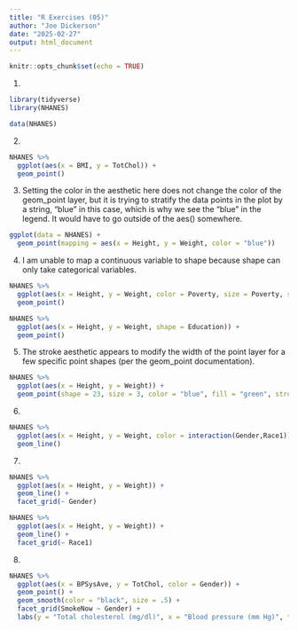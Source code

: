 ```yaml
---
title: "R Exercises (05)"
author: "Joe Dickerson"
date: "2025-02-27"
output: html_document
---
```


```r
knitr::opts_chunk$set(echo = TRUE)
```

1.

```r

library(tidyverse)
library(NHANES)

data(NHANES)

```

2. 

```r

NHANES %>% 
  ggplot(aes(x = BMI, y = TotChol)) +
  geom_point()

```

3. Setting the color in the aesthetic here does not change the color of the geom_point layer, but it is trying to stratify the data points in the plot by a string, "blue" in this case, which is why we see the "blue" in the legend. It would have to go outside of the aes() somewhere.
```r

ggplot(data = NHANES) + 
  geom_point(mapping = aes(x = Height, y = Weight, color = "blue"))

```

4. I am unable to map a continuous variable to shape because shape can only take categorical variables. 

```r

NHANES %>% 
  ggplot(aes(x = Height, y = Weight, color = Poverty, size = Poverty, shape = Education)) +
  geom_point()

NHANES %>% 
  ggplot(aes(x = Height, y = Weight, shape = Education)) +
  geom_point()

```

5. The stroke aesthetic appears to modify the width of the point layer for a few specific point shapes (per the geom_point documentation).

```r

NHANES %>% 
  ggplot(aes(x = Height, y = Weight)) +
  geom_point(shape = 23, size = 3, color = "blue", fill = "green", stroke = 3) 

```

6.

```r

NHANES %>% 
  ggplot(aes(x = Height, y = Weight, color = interaction(Gender,Race1))) +
  geom_line()

```

7.

```r

NHANES %>% 
  ggplot(aes(x = Height, y = Weight)) +
  geom_line() + 
  facet_grid(~ Gender)

NHANES %>% 
  ggplot(aes(x = Height, y = Weight)) +
  geom_line() + 
  facet_grid(~ Race1)

```

8.

```r

NHANES %>% 
  ggplot(aes(x = BPSysAve, y = TotChol, color = Gender)) +
  geom_point() +
  geom_smooth(color = "black", size = .5) +
  facet_grid(SmokeNow ~ Gender) +
  labs(y = "Total cholesterol (mg/dl)", x = "Blood pressure (mm Hg)", title = "Blood Pressure vs. Gender vs. Smoking Status", caption = "Source: NHANES survey 2009-2012")

```